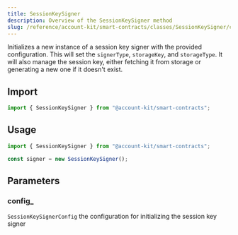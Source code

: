 ```yaml
---
title: SessionKeySigner
description: Overview of the SessionKeySigner method
slug: /reference/account-kit/smart-contracts/classes/SessionKeySigner/constructor
---
```



Initializes a new instance of a session key signer with the provided configuration. This will set the `signerType`, `storageKey`, and `storageType`. It will also manage the session key, either fetching it from storage or generating a new one if it doesn't exist.

## Import

```ts
import { SessionKeySigner } from "@account-kit/smart-contracts";
```

## Usage

```ts
import { SessionKeySigner } from "@account-kit/smart-contracts";

const signer = new SessionKeySigner();
```

## Parameters

### config\_

`SessionKeySignerConfig`
the configuration for initializing the session key signer

